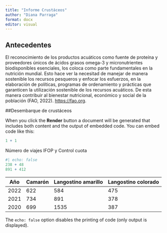 ```yaml
---
title: "Informe Crustáceos"
author: "Diana Parraga"
format: docx
editor: visual
---
```


## Antecedentes

El reconocimiento de los productos acuáticos como fuente de proteína y proveedores únicos de ácidos grasos omega-3 y micronutrientes biodisponibles esenciales, los coloca como parte fundamentales en la nutrición mundial. Esto hace ver la necesitad de manejar de manera sostenible los recursos pesqueros y enfocar los esfuerzos, en la elaboración de políticas, programas de ordenamiento y prácticas que garanticen la utilización sostenible de los recursos acuáticos. De esta manera contribuir al bienestar nutricional, económico y social de la población (FAO, 2022). <https://fao.org>.

##Desembarque de crustáceos

When you click the **Render** button a document will be generated that includes both content and the output of embedded code. You can embed code like this:

```r
1 + 1
```

Número de viajes IFOP y Control cuota

```r
#| echo: false
238 + 48
891 + 412

```

| Año  | Camarón | Langostino amarillo | Langostino colorado |
|------|---------|---------------------|---------------------|
| 2022 | 622     | 584                 | 475                 |
| 2021 | 734     | 891                 | 378                 |
| 2020 | 699     | 1535                | 387                 |

The `echo: false` option disables the printing of code (only output is displayed).
